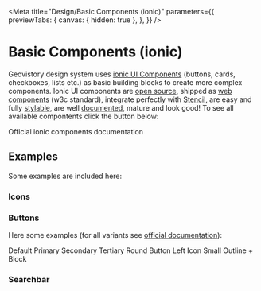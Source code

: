 
<Meta
  title="Design/Basic Components (ionic)"
  parameters={{
    previewTabs: {
      canvas: { hidden: true },
    },
  }}
/>

# Basic Components (ionic)

Geovistory design system uses [ionic UI Components](https://ionicframework.com/docs/components) (buttons, cards, checkboxes, lists etc.) as basic building blocks to create more complex components. Ionic UI components are [open source](https://github.com/ionic-team/ionic-framework), shipped as [web components](https://www.webcomponents.org/introduction) (w3c standard), integrate perfectly with [Stencil](https://stenciljs.com/), are easy and fully [stylable](https://ionicframework.com/docs/theming/basics), are well [documented](https://ionicframework.com/docs/components), mature and look good! To see all available compontents click the button below:

<ion-button expand="block" target="_blank" href="https://ionicframework.com/docs/components">Official ionic components documentation</ion-button>

## Examples

Some examples are included here:

### Icons
<ion-icon name="heart"></ion-icon>

### Buttons

Here some examples (for all variants see [official documentation](https://ionicframework.com/docs/api/button)):

<ion-button>Default</ion-button>
<ion-button color="primary">Primary</ion-button>
<ion-button color="secondary">Secondary</ion-button>
<ion-button color="tertiary">Tertiary</ion-button>
<ion-button shape="round">Round Button</ion-button>
<ion-button>
  <ion-icon slot="start" name="star"></ion-icon>
  Left Icon
</ion-button>
<ion-button size="small">Small</ion-button>
<ion-button expand="block" fill="outline">Outline + Block</ion-button>

### Searchbar

<ion-searchbar></ion-searchbar>


